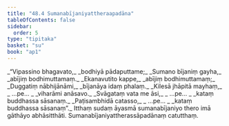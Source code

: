 ```yaml
---
title: "48.4 Sumanabījaniyattheraapadāna"
tableOfContents: false
sidebar:
  order: 5
type: "tipitaka"
basket: "su"
book: "ap1"
---
```



<DynamicBreadcrumb />

<Division number="46" book="ap1">

<Paragraph number="6117" type="verses" book="ap1">
_“Vipassino bhagavato,_  
_bodhiyā pādaputtame;_  
_Sumano bījaniṃ gayha,_  
_abījiṃ bodhimuttamaṃ._  

</Paragraph>

</Division>
<Division number="47" book="ap1">

<Paragraph number="6118" type="verses" book="ap1">
_Ekanavutito kappe,_  
_abījiṃ bodhimuttamaṃ;_  
_Duggatiṃ nābhijānāmi,_  
_bījanāya idaṃ phalaṃ._  

</Paragraph>

</Division>
<Division number="48" book="ap1">

<Paragraph number="6119" type="verses" book="ap1">
_Kilesā jhāpitā mayhaṃ,_  
_ …pe… _  
_viharāmi anāsavo._  

</Paragraph>

</Division>
<Division number="49" book="ap1">

<Paragraph number="6120" type="verses" book="ap1">
_Svāgataṃ vata me āsi,_  
_ …pe… _  
_kataṃ buddhassa sāsanaṃ._  

</Paragraph>

</Division>
<Division number="50" book="ap1">

<Paragraph number="6121" type="verses" book="ap1">
_Paṭisambhidā catasso,_  
_ …pe… _  
_kataṃ buddhassa sāsanaṃ”._  

</Paragraph>

<Paragraph number="6122" book="ap1">
Itthaṃ sudaṃ āyasmā sumanabījaniyo thero imā gāthāyo abhāsitthāti.

</Paragraph>
</Division>

<Paragraph number="6123" type="center" book="ap1">
Sumanabījaniyattherassāpadānaṃ catutthaṃ.
</Paragraph>